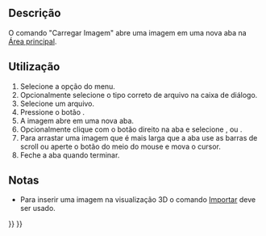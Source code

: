 <languages/>

{{Docnav
|[[Std_ViewScreenShot/pt-br|ViewScreenShot]]
|[[Std_SceneInspector/pt-br|SceneInspector]]
|[[Std_Tools_Menu/pt-br|Menu Ferramentas]]
|IconL=Std_ViewScreenShot.svg
|IconR=Std_SceneInspector.svg
|IconC=Freecad.svg
}}

{{GuiCommand
|Name=Carregar Imagem
|MenuLocation=Ferramentas → Carregar Imagem...
|Workbenches=Todas
|Version=0.21
}}

<span id="Description"></span>
== Descrição ==

O comando "Carregar Imagem" abre uma imagem em uma nova aba na [[Main_view_area/pt-br|Área principal]].

<span id="Usage"></span>
== Utilização ==

# Selecione a opção {{MenuCommand|Ferramentas → [[Image:Std_ViewLoadImage.svg|16px]] Carregar Imagem...}} do menu.
# Opcionalmente selecione o tipo correto de arquivo na caixa de diálogo.
# Selecione um arquivo.
# Pressione o botão {{Button|Abrir}}.
# A imagem abre em uma nova aba.
# Opcionalmente clique com o botão direito na aba e selecione {{MenuCommand|Ajustar à janela}}, {{MenuCommand|Zoom in}} ou {{MenuCommand|Zoom out}}.
# Para arrastar uma imagem que é mais larga que a aba use as barras de scroll ou aperte o botão do meio do mouse e mova o cursor.
# Feche a aba quando terminar.

<span id="Notes"></span>
==Notas==

* Para inserir uma imagem na visualização 3D o comando [[Std_Import/pt-br|Importar]] deve ser usado. {{Version/pt-br|0.21}}


{{Docnav
|[[Std_ViewScreenShot/pt-br|Captura de tela]]
|[[Std_SceneInspector/pt-br|Inspeção de cena]]
|[[Std_Tools_Menu/pt-br|Menu Ferramentas]]
|IconL=Std_ViewScreenShot.svg
|IconR=Std_SceneInspector.svg
|IconC=Freecad.svg
}}

{{Std_Base_navi{{#translation:}}}}
{{Userdocnavi{{#translation:}}}}
